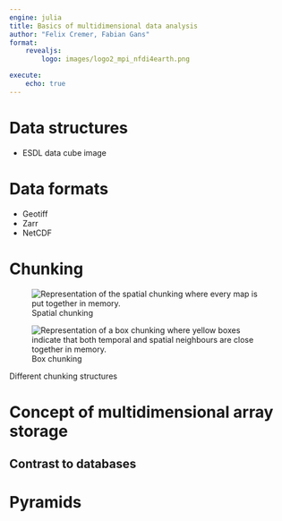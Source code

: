 ```yaml
---
engine: julia
title: Basics of multidimensional data analysis
author: "Felix Cremer, Fabian Gans"
format: 
    revealjs:
        logo: images/logo2_mpi_nfdi4earth.png

execute:
    echo: true
---
```


# Data structures

- ESDL data cube image

# Data formats

- Geotiff
- Zarr
- NetCDF


# Chunking

::: {#fig-chunking layout-ncol=2}

![Spatial chunking](images/img1.png){alt="Representation of the spatial chunking where every map is put together in memory."}

![Box chunking](images/img2.png){alt="Representation of a box chunking where yellow boxes indicate that both temporal and spatial neighbours are close together in memory."}

Different chunking structures
:::

# Concept of multidimensional array storage

## Contrast to databases

# Pyramids

```julia

```



